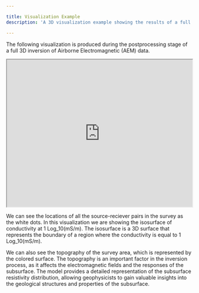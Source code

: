 ```yaml
---

title: Visualization Example
description: 'A 3D visualization example showing the results of a full 3D inversion of Airborne Electromagnetic data'

---
```


The following visualization is produced during the postprocessing stage of a full 3D inversion of Airborne Electromagnetic (AEM) data.

<iframe src="https://paul-vorticity.github.io/3d_visualization/" width="100%" height="400px"></iframe>

We can see the locations of all the source-reciever pairs in the survey as the white dots. In this visualization we are showing the isosurface of conductivity at 1 Log_10(mS/m). The isosurface is a 3D surface that represents the boundary of a region where the conductivity is equal to 1 Log_10(mS/m).

We can also see the topography of the survey area, which is represented by the colored surface. The topography is an important factor in the inversion process, as it affects the electromagnetic fields and the responses of the subsurface.
The model provides a detailed representation of the subsurface resistivity distribution, allowing geophysicists to gain valuable insights into the geological structures and properties of the subsurface.

